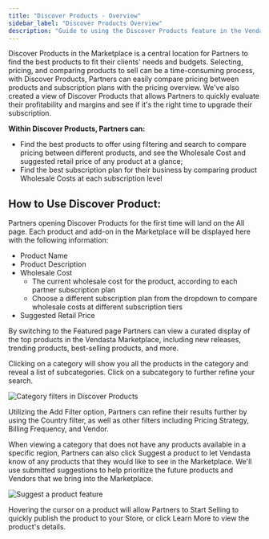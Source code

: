 ```yaml
---
title: "Discover Products - Overview"
sidebar_label: "Discover Products Overview"
description: "Guide to using the Discover Products feature in the Vendasta Marketplace"
---
```


Discover Products in the Marketplace is a central location for Partners to find the best products to fit their clients' needs and budgets. Selecting, pricing, and comparing products to sell can be a time-consuming process, with Discover Products, Partners can easily compare pricing between products and subscription plans with the pricing overview. We've also created a view of Discover Products that allows Partners to quickly evaluate their profitability and margins and see if it's the right time to upgrade their subscription.

**Within Discover Products, Partners can:**

- Find the best products to offer using filtering and search to compare pricing between different products, and see the Wholesale Cost and suggested retail price of any product at a glance;
- Find the best subscription plan for their business by comparing product Wholesale Costs at each subscription level

## How to Use Discover Product:

Partners opening Discover Products for the first time will land on the All page. Each product and add-on in the Marketplace will be displayed here with the following information:

- Product Name
- Product Description
- Wholesale Cost
  - The current wholesale cost for the product, according to each partner subscription plan
  - Choose a different subscription plan from the dropdown to compare wholesale costs at different subscription tiers
- Suggested Retail Price

By switching to the Featured page Partners can view a curated display of the top products in the Vendasta Marketplace, including new releases, trending products, best-selling products, and more.

Clicking on a category will show you all the products in the category and reveal a list of subcategories. Click on a subcategory to further refine your search.

![Category filters in Discover Products](/img/marketplace/discover-products/category-filters.jpg)

Utilizing the Add Filter option, Partners can refine their results further by using the Country filter, as well as other filters including Pricing Strategy, Billing Frequency, and Vendor.

When viewing a category that does not have any products available in a specific region, Partners can also click Suggest a product to let Vendasta know of any products that they would like to see in the Marketplace. We'll use submitted suggestions to help prioritize the future products and Vendors that we bring into the Marketplace.

![Suggest a product feature](/img/marketplace/discover-products/suggest-product.jpg)

Hovering the cursor on a product will allow Partners to Start Selling to quickly publish the product to your Store, or click Learn More to view the product's details.